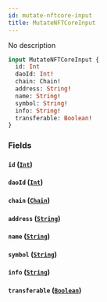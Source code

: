 ```yaml
---
id: mutate-nftcore-input
title: MutateNFTCoreInput
---
```



No description

```graphql
input MutateNFTCoreInput {
  id: Int
  daoId: Int!
  chain: Chain!
  address: String!
  name: String!
  symbol: String!
  info: String!
  transferable: Boolean!
}
```


### Fields

#### `id` ([`Int`](../../references/scalars/int))




#### `daoId` ([`Int`](../../references/scalars/int))




#### `chain` ([`Chain`](../../references/enums/chain))




#### `address` ([`String`](../../references/scalars/string))




#### `name` ([`String`](../../references/scalars/string))




#### `symbol` ([`String`](../../references/scalars/string))




#### `info` ([`String`](../../references/scalars/string))




#### `transferable` ([`Boolean`](../../references/scalars/boolean))






